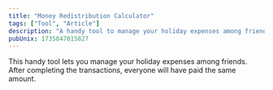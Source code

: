 ```yaml
---
title: "Money Redistribution Calculator"
tags: ["Tool", "Article"]
description: "A handy tool to manage your holiday expenses among friends."
pubUnix: 1735847015827
---
```



This handy tool lets you manage your holiday expenses among friends. After completing the transactions, everyone will have paid the same amount.

<X client:load/>